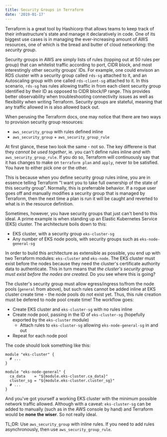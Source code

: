 ```yaml
---
title: Security Groups in Terraform
date: '2019-01-17'
---
```


Terraform is a great tool by Hashicorp that allows teams to keep track of their infrastructure's state and manage it declaratively in code. One of its biggest use cases is in managing the ever-increasing amount of AWS resources, one of which is the bread and butter of cloud networking: the _security group_.

Security groups in AWS are simply lists of rules (topping out at 50 rules per group) that can whitelist traffic according to port, CIDR block, and most interestingly other security groups' IDs. For example, one could envison an RDS cluster with a security group called `rds-sg` attached to it, and an Autoscaling group with one called `rds-client-sg` attached to it. In this scenario, `rds-sg` has rules allowing traffic in from each client security group identified by their ID as opposed to CIDR block/IP range. This provides better observability when troubleshooting connectivity issues as well as flexibility when writing Terraform. Security groups are stateful, meaning that any traffic allowed in is also allowed back out.

When perusing the Terraform docs, one may notice that there are two ways to provision security group resources:

- `aws_security_group` with rules defined inline
- `aws_security_group` + `aws_security_group_rule`

At first glance, these two look the same - not so. The key differene is that they _cannot be used together_, ie. you can't define rules inline _and_ with `aws_security_group_rule`. If you do so, Terraform will continuously say that it has changes to make on `terraform plan` and `apply`, never to be satisfied. You have to either pick one or the other.

This is because when you define security group rules inline, you are in essence telling Terraform "I want you to take full ownership of the state of this security group". Normally, this is preferrable behavior. If a rogue user goes off and manually modifies a security group that is managed by Terraform, then the next time a plan is run it will be caught and reverted to what is in the resource definition.

Sometimes, however, you have security groups that just can't bend to this ideal. A prime example is when standing up an Elastic Kubernetes Service (EKS) cluster. The architecture boils down to this:

- EKS cluster, with a security group `eks-cluster-sg`
- Any number of EKS node pools, with security groups such as `eks-node-general-sg`

In order to build this architecture as extensible as possible, you end up with two Terraform modules: `eks-cluster` and `eks-node`. The EKS cluster must exist before the nodes because they need the cluster's certificate authority data to authenticate. This in turn means that _the cluster's security group must exist before the nodes are created_. Do you see where this is going?

The cluster's security group must allow egress/ingress to/from the node pools (`general` from above), but such rules cannot be added inline at EKS cluster create time - the node pools do not exist yet. Thus, this rule creation must be defered to node pool create time! The workflow goes:

- Create EKS cluster and `eks-cluster-sg` with no rules inline
- Create node pool, passing in the ID of `eks-cluster-sg` (hopefully exported by the `eks-cluster` module)
  - Attach rules to `eks-cluster-sg` allowing `eks-node-general-sg` in and out
- Repeat for each node pool

The code should look something like this:

```hcl
module "eks-cluster" {
  # ...
}

module "eks-node-general" {
  ca_data    = "${module.eks-cluster.ca_data}"
  cluster_sg = "${module.eks-cluster.cluster_sg}"
  # ...
}
```

And you've got yourself a working EKS cluster with the minimum possible network traffic allowed. Although with a caveat: `eks-cluster-sg` can be added to manually (such as in the AWS console by hand) and Terraform would be **none the wiser**. So not really ideal.

TL;DR:
Use `aws_security_group` with inline rules. If you need to add rules asynchronously, then use `aws_security_group_rule`.
